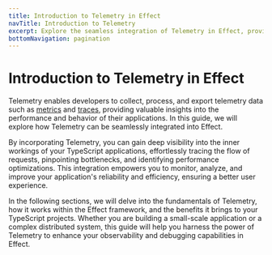 ```yaml
---
title: Introduction to Telemetry in Effect
navTitle: Introduction to Telemetry
excerpt: Explore the seamless integration of Telemetry in Effect, providing insights into metrics and traces. Learn how Telemetry empowers developers to monitor, analyze, and optimize the performance and behavior of TypeScript applications, enhancing observability and debugging capabilities.
bottomNavigation: pagination
---
```


# Introduction to Telemetry in Effect

Telemetry enables developers to collect, process, and export telemetry data such as [metrics](metrics) and [traces](tracing), providing valuable insights into the performance and behavior of their applications. In this guide, we will explore how Telemetry can be seamlessly integrated into Effect.

By incorporating Telemetry, you can gain deep visibility into the inner workings of your TypeScript applications, effortlessly tracing the flow of requests, pinpointing bottlenecks, and identifying performance optimizations. This integration empowers you to monitor, analyze, and improve your application's reliability and efficiency, ensuring a better user experience.

In the following sections, we will delve into the fundamentals of Telemetry, how it works within the Effect framework, and the benefits it brings to your TypeScript projects. Whether you are building a small-scale application or a complex distributed system, this guide will help you harness the power of Telemetry to enhance your observability and debugging capabilities in Effect.
